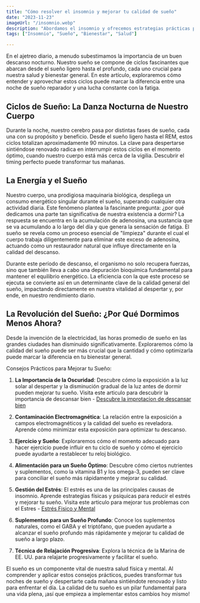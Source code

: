 ```yaml
---
title: "Cómo resolver el insomnio y mejorar tu calidad de sueño"
date: "2023-11-23"
imageUrl: "/insomnio.webp"
description: "Abordamos el insomnio y ofrecemos estrategias prácticas para recuperar un sueño reparador. Desde hábitos antes de dormir hasta cambios en el estilo de vida, descubre cómo mejorar la calidad de tu sueño."
tags: ["Insomnio", "Sueño", "Bienestar", "Salud"]

---
```


<CustomImage
  src="https://raw.githubusercontent.com/sebiten/posts/main/images/insomnio.webp"
  alt="Cómo resolver el insomnio y mejorar tu calidad de sueño"
/>

En el ajetreo diario, a menudo subestimamos la importancia de un buen descanso nocturno. Nuestro sueño se compone de ciclos fascinantes que abarcan desde el sueño ligero hasta el profundo, cada uno crucial para nuestra salud y bienestar general. En este artículo, exploraremos cómo entender y aprovechar estos ciclos puede marcar la diferencia entre una noche de sueño reparador y una lucha constante con la fatiga.

## **Ciclos de Sueño: La Danza Nocturna de Nuestro Cuerpo**

Durante la noche, nuestro cerebro pasa por distintas fases de sueño, cada una con su propósito y beneficio. Desde el sueño ligero hasta el REM, estos ciclos totalizan aproximadamente 90 minutos. La clave para despertarse sintiéndose renovado radica en interrumpir estos ciclos en el momento óptimo, cuando nuestro cuerpo está más cerca de la vigilia. Descubrir el timing perfecto puede transformar tus mañanas.

## **La Energía y el Sueño**

Nuestro cuerpo, una prodigiosa maquinaria biológica, despliega un consumo energético singular durante el sueño, superando cualquier otra actividad diaria. Este fenómeno plantea la fascinante pregunta: ¿por qué dedicamos una parte tan significativa de nuestra existencia a dormir? La respuesta se encuentra en la acumulación de adenosina, una sustancia que se va acumulando a lo largo del día y que genera la sensación de fatiga. El sueño se revela como un proceso esencial de "limpieza" durante el cual el cuerpo trabaja diligentemente para eliminar este exceso de adenosina, actuando como un restaurador natural que influye directamente en la calidad del descanso.

Durante este período de descanso, el organismo no solo recupera fuerzas, sino que también lleva a cabo una depuración bioquímica fundamental para mantener el equilibrio energético. La eficiencia con la que este proceso se ejecuta se convierte así en un determinante clave de la calidad general del sueño, impactando directamente en nuestra vitalidad al despertar y, por ende, en nuestro rendimiento diario.

## La Revolución del Sueño: ¿Por Qué Dormimos Menos Ahora?

Desde la invención de la electricidad, las horas promedio de sueño en las grandes ciudades han disminuido significativamente. Exploraremos cómo la calidad del sueño puede ser más crucial que la cantidad y cómo optimizarla puede marcar la diferencia en tu bienestar general.

Consejos Prácticos para Mejorar tu Sueño:

1. **La Importancia de la Oscuridad**: Descubre cómo la exposición a la luz solar al despertar y la disminución gradual de la luz antes de dormir pueden mejorar tu sueño. Visita este articulo para descubrir la importancia de descansar bien - [Descubre la improtacion de descansar bien](https://abelardo.blog/posts/importancia-de-descansar-bien)

2. **Contaminación Electromagnética**: La relación entre la exposición a campos electromagnéticos y la calidad del sueño es reveladora. Aprende cómo minimizar esta exposición para optimizar tu descanso.

3. **Ejercicio y Sueño**: Exploraremos cómo el momento adecuado para hacer ejercicio puede influir en tu ciclo de sueño y cómo el ejercicio puede ayudarte a restablecer tu reloj biológico.

4. **Alimentación para un Sueño Óptimo**: Descubre cómo ciertos nutrientes y suplementos, como la vitamina B1 y los omega-3, pueden ser clave para conciliar el sueño más rápidamente y mejorar su calidad.

5. **Gestión del Estrés**: El estrés es una de las principales causas de insomnio. Aprende estrategias físicas y psíquicas para reducir el estrés y mejorar tu sueño. Visita este articulo para mejorar tus problemas con el Estres - [Estrés Fisico y Mental](https://abelardo.blog/posts/estres-fisico-y-mental)

6. **Suplementos para un Sueño Profundo**: Conoce los suplementos naturales, como el GABA y el triptófano, que pueden ayudarte a alcanzar el sueño profundo más rápidamente y mejorar tu calidad de sueño a largo plazo.

7. **Técnica de Relajación Progresiva**: Explora la técnica de la Marina de EE. UU. para relajarte progresivamente y facilitar el sueño.

El sueño es un componente vital de nuestra salud física y mental. Al comprender y aplicar estos consejos prácticos, puedes transformar tus noches de sueño y despertarte cada mañana sintiéndote renovado y listo para enfrentar el día. La calidad de tu sueño es un pilar fundamental para una vida plena, ¡así que empieza a implementar estos cambios hoy mismo!

